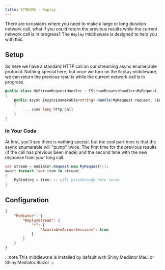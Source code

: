 ```yaml
---
title: STREAMS - Replay
---
```



There are occasions where you need to make a large or long duration network call, what if you could return the previous results 
while the current network call is in progress?  The `Replay` middleware is designed to help you with this.

## Setup

So here we have a standard HTTP call on our streaming async enumerable protocol.  Nothing special here, but once we turn on the `Replay` middleware, we can return the previous results while the current network call is in progress.

```csharp
public class MyStreamRequestHandler : IStreamRequestHandler<MyRequest, SomeResponse>
{
    public async IAsyncEnumerable<string> Handle(MyRequest request, [EnumeratorCancellation] CancellationToken cancellationToken)
    {
        ... some long http call
    }
} 
```

### In Your Code

At first, you'll see there is nothing special, but the cool part here is that the async enumerable will "pump" twice.  The first time for the previous results
(if the call has previous been made) and the second time with the new response from your long call.

```csharp
var stream = mediator.Request(new MyRequest());
await foreach (var item in stream)
{
    MyBinding = item; // will passthrough here twice
} 
```


## Configuration

```json
{
    "Mediator": {
        "ReplayStream": {
            "*": {
                "AvailableAcrossSessions": true
            }
        }
    }
}
```

:::note
This middleware is installed by default with Shiny.Mediator.Maui or Shiny.Mediator.Blazor
:::